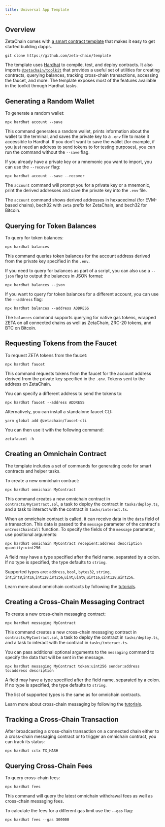 ```yaml
---
title: Universal App Template
---
```


## Overview

ZetaChain comes with [a smart contract
template](https://github.com/zeta-chain/template) that makes it easy to get
started building dapps.

```
git clone https://github.com/zeta-chain/template
```

The template uses [Hardhat](https://hardhat.org/) to compile, test, and deploy
contracts. It also imports
[`@zetachain/toolkit`](https://github.com/zeta-chain/toolkit/) that provides a
useful set of utilities for creating contracts, querying balances, tracking
cross-chain transactions, accessing the faucet, and more. The template exposes
most of the features available in the toolkit through Hardhat tasks.

## Generating a Random Wallet

To generate a random wallet:

```
npx hardhat account --save
```

This command generates a random wallet, prints information about the wallet to
the terminal, and saves the private key to a `.env` file to make it accessible
to Hardhat. If you don't want to save the wallet (for example, if you just need
an address to send tokens to for testing purposes), you can run the command
without the `--save` flag.

If you already have a private key or a mnemonic you want to import, you can use
the `--recover` flag:

```
npx hardhat account --save --recover
```

The `account` command will prompt you for a private key or a mnemonic, print the
derived addresses and save the private key into the `.env` file.

The `account` command shows derived addresses in hexacecimal (for EVM-based
chains), bech32 with `zeta` prefix for ZetaChain, and bech32 for Bitcoin.

## Querying for Token Balances

To query for token balances:

```
npx hardhat balances
```

This command queries token balances for the account address derived from the
private key specified in the `.env`.

If you need to query for balances as part of a script, you can also use a
`--json` flag to output the balances in JSON format:

```
npx hardhat balances --json
```

If you want to query for token balances for a different account, you can use the
`--address` flag:

```
npx hardhat balances --address ADDRESS
```

The `balances` command supports querying for native gas tokens, wrapped ZETA on
all connected chains as well as ZetaChain, ZRC-20 tokens, and BTC on Bitcoin.

## Requesting Tokens from the Faucet

To request ZETA tokens from the faucet:

```
npx hardhat faucet
```

This command requests tokens from the faucet for the account address derived
from the private key specified in the `.env`. Tokens sent to the address on
ZetaChain.

You can specify a different address to send the tokens to:

```
npx hardhat faucet --address ADDRESS
```

Alternatively, you can install a standalone faucet CLI:

```
yarn global add @zetachain/faucet-cli
```

You can then use it with the following command:

```
zetafaucet -h
```

## Creating an Omnichain Contract

The template includes a set of commands for generating code for smart contracts
and helper tasks.

To create a new omnichain contract:

```
npx hardhat omnichain MyContract
```

This command creates a new omnichain contract in `contracts/MyContract.sol`, a
task to deploy the contract in `tasks/deploy.ts`, and a task to interact with
the contract in `tasks/interact.ts`.

When an omnichain contract is called, it can receive data in the `data` field of
a transaction. This data is passed to the `message` parameter of the contract's
`onCrossChainCall` function. To specify the fields of the `message` parameter,
use positional arguments:

```
npx hardhat omnichain MyContract recepient:address description quantity:uint256
```

A field may have a type specified after the field name, separated by a colon. If
no type is specified, the type defaults to `string`.

Supported types are: `address`, `bool`, `bytes32`, `string`,
`int`,`int8`,`int16`,`int128`,`int256`,`uint`,`uint8`,`uint16`,`uint128`,`uint256`.

Learn more about omnichain contracts by following the
[tutorials](/developers/tutorials/hello/).

## Creating a Cross-Chain Messaging Contract

To create a new cross-chain messaging contract:

```
npx hardhat messaging MyContract
```

This command creates a new cross-chain messaging contract in
`contracts/MyContract.sol`, a task to deploy the contract in `tasks/deploy.ts`,
and a task to interact with the contract in `tasks/interact.ts`.

You can pass additional optional arguments to the `messaging` command to specify
the data that will be sent in the message.

```
npx hardhat messaging MyContract token:uint256 sender:address to:address description
```

A field may have a type specified after the field name, separated by a colon. If
no type is specified, the type defaults to `string`.

The list of supported types is the same as for omnichain contracts.

Learn more about cross-chain messaging by following the
[tutorials](/developers/tutorials/hello).

## Tracking a Cross-Chain Transaction

After broadcasting a cross-chain transaction on a connected chain either to a
cross-chain messaging contract or to trigger an omnichain contract, you can
track its status:

```
npx hardhat cctx TX_HASH
```

## Querying Cross-Chain Fees

To query cross-chain fees:

```
npx hardhat fees
```

This command will query the latest omnichain withdrawal fees as well as
cross-chain messaging fees.

To calculate the fees for a different gas limit use the `--gas` flag:

```
npx hardhat fees --gas 300000
```
